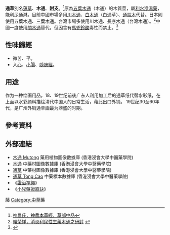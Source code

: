 {{medical}}
'''通草'''別名[[蓪草|蓪草]]、'''木通'''、'''附支'''。<ref>[[s:神農本草經#草部中品|神農氏，神農本草經，草部中品]]</ref>原為[[五葉木通|五葉木通]]（木通）的木質莖，屬[[利水滲濕藥|利水滲濕藥]]，能利尿通淋。目前中國市場多用[[川木通|川木通]]、[[白木通|白木通]]（白通草）、[[通脫木|通脫木]]代替。日本則使用五葉木通、[[三葉木通|三葉木通]]。台灣市場多使用川木通、[[長序木通|長序木通]]（台灣木通）。<ref>[http://www.ohayoo.com.tw/消炎利尿性生藥木通之研討.htm 賴榮祥，消炎利尿性生藥木通之研討] {{webarchive|url=https://web.archive.org/web/20121230122356/http://www.ohayoo.com.tw/%E6%B6%88%E7%82%8E%E5%88%A9%E5%B0%BF%E6%80%A7%E7%94%9F%E8%97%A5%E6%9C%A8%E9%80%9A%E4%B9%8B%E7%A0%94%E8%A8%8E.htm |date=2012-12-30 }}</ref>中國一度使用[[關木通|關木通]]替代，但因含有[[馬兜鈴酸|馬兜鈴酸]]毒性而禁止。<ref>{{Cite web |url=http://news.xinhuanet.com/zhengfu/2003-02/28/content_750021.htm |title=专家指出：“白木通”误用为“关木通”导致肾脏损害 |access-date=2009-03-30 |archive-url=https://web.archive.org/web/20090422075710/http://news.xinhuanet.com/zhengfu/2003-02/28/content_750021.htm |archive-date=2009-04-22 |dead-url=yes }}</ref>

==性味歸經==
*微苦、平。
*入[[手少陰心經|心]]、[[手太陽小腸經|小腸]]、[[足太陽膀胱經|膀胱經]]。
==用途==
作为一种绘画用品，18、19世纪前後广东人利用加工后的通草纸代替水彩纸，在上面以水彩颜料描绘清代中国人的日常生活，藉此出口外销。
19世纪30至60年代，是广州外销通草画最为鼎盛的时期。

==參考資料==
{{reflist}}


==外部連結==
* [http://libproject.hkbu.edu.hk/was40/detail?lang=ch&channelid=1288&searchword=herb_id=D00312 木通 Mutong] {{Wayback|url=http://libproject.hkbu.edu.hk/was40/detail?lang=ch&channelid=1288&searchword=herb_id=D00312 |date=20200321124827 }} 藥用植物圖像數據庫 (香港浸會大學中醫藥學院) {{zh-hant}}{{en}}
*[https://sys01.lib.hkbu.edu.hk/cmed/mmid/detail.php?pid=B00143 木通] 中藥材圖像數據庫  (香港浸會大學中醫藥學院) {{zh}}{{en}} 
*[https://sys01.lib.hkbu.edu.hk/cmed/mmid/detail.php?pid=B00147 通草] 中藥材圖像數據庫  (香港浸會大學中醫藥學院) {{zh}}{{en}} 
* [http://libproject.hkbu.edu.hk/was40/detail?channelid=35734&searchword=herb_id=D00682 通草 Tong Cao] {{Wayback|url=http://libproject.hkbu.edu.hk/was40/detail?channelid=35734&searchword=herb_id=D00682 |date=20200321124837 }} 中藥標本數據庫 (香港浸會大學中醫藥學院) {{zh}}{{en}}
*《[[證治準繩|證治準繩]]》
*《[[小兒藥證直訣|小兒藥證直訣]]》

[[Category:藥用植物|藤]]
[[Category:中草藥|Category:中草藥]]